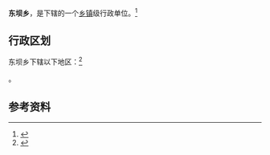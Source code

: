 {{中国乡级行政区|63/27/25/205/000}}

'''东坝乡'''，是{{PRC admin/fullname|63/27/25/205/000|3}}下辖的一个[[乡镇|乡镇]]级行政单位。<ref>{{PRC admin/ref sgc|{{PRC admin/parent|63/27/25/205/000}}}}</ref>

== 行政区划 ==

东坝乡下辖以下地区：<ref>{{PRC admin/ref sgc|63/27/25/205/000}}</ref>

{{PRC admin/children|63/27/25/205/000}}。

== 参考资料 ==

{{reflist}}

{{行政区划小作品}}
{{PRC admin/navcat|63/27/25/205/000}}